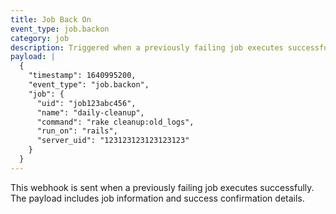 ```yaml
---
title: Job Back On
event_type: job.backon
category: job
description: Triggered when a previously failing job executes successfully
payload: |
  {
    "timestamp": 1640995200,
    "event_type": "job.backon",
    "job": {
      "uid": "job123abc456",
      "name": "daily-cleanup",
      "command": "rake cleanup:old_logs",
      "run_on": "rails",
      "server_uid": "123123123123123123"
    }
  }
---
```


This webhook is sent when a previously failing job executes successfully. The payload includes job information and success confirmation details.